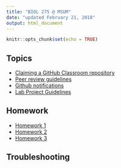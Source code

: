 ```yaml
---
title: "BIOL 275 @ MSUM"
date: "updated February 21, 2018"
output: html_document
---
```


```r
knitr::opts_chunk$set(echo = TRUE)
```

## Topics

- [Claiming a GitHub Classroom repository](claim_repo.html)
- [Peer review guidelines](peer_review.html)
- [Github notifications](github_notifications.html)
- [Lab Project Guidelines](lab_project.html)

## Homework

- [Homework 1](hw01.html)
- [Homework 2](hw02.html)
- [Homework 3](hw03.html)

## Troubleshooting

